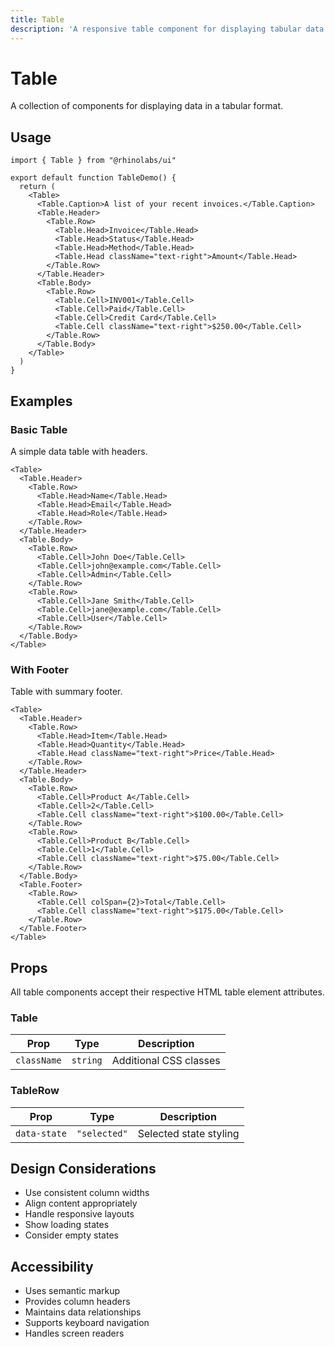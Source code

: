 ```yaml
---
title: Table
description: 'A responsive table component for displaying tabular data.'
---
```



# Table

A collection of components for displaying data in a tabular format.

## Usage

```tsx
import { Table } from "@rhinolabs/ui"

export default function TableDemo() {
  return (
    <Table>
      <Table.Caption>A list of your recent invoices.</Table.Caption>
      <Table.Header>
        <Table.Row>
          <Table.Head>Invoice</Table.Head>
          <Table.Head>Status</Table.Head>
          <Table.Head>Method</Table.Head>
          <Table.Head className="text-right">Amount</Table.Head>
        </Table.Row>
      </Table.Header>
      <Table.Body>
        <Table.Row>
          <Table.Cell>INV001</Table.Cell>
          <Table.Cell>Paid</Table.Cell>
          <Table.Cell>Credit Card</Table.Cell>
          <Table.Cell className="text-right">$250.00</Table.Cell>
        </Table.Row>
      </Table.Body>
    </Table>
  )
}
```

## Examples

### Basic Table

A simple data table with headers.

```tsx
<Table>
  <Table.Header>
    <Table.Row>
      <Table.Head>Name</Table.Head>
      <Table.Head>Email</Table.Head>
      <Table.Head>Role</Table.Head>
    </Table.Row>
  </Table.Header>
  <Table.Body>
    <Table.Row>
      <Table.Cell>John Doe</Table.Cell>
      <Table.Cell>john@example.com</Table.Cell>
      <Table.Cell>Admin</Table.Cell>
    </Table.Row>
    <Table.Row>
      <Table.Cell>Jane Smith</Table.Cell>
      <Table.Cell>jane@example.com</Table.Cell>
      <Table.Cell>User</Table.Cell>
    </Table.Row>
  </Table.Body>
</Table>
```

### With Footer

Table with summary footer.

```tsx
<Table>
  <Table.Header>
    <Table.Row>
      <Table.Head>Item</Table.Head>
      <Table.Head>Quantity</Table.Head>
      <Table.Head className="text-right">Price</Table.Head>
    </Table.Row>
  </Table.Header>
  <Table.Body>
    <Table.Row>
      <Table.Cell>Product A</Table.Cell>
      <Table.Cell>2</Table.Cell>
      <Table.Cell className="text-right">$100.00</Table.Cell>
    </Table.Row>
    <Table.Row>
      <Table.Cell>Product B</Table.Cell>
      <Table.Cell>1</Table.Cell>
      <Table.Cell className="text-right">$75.00</Table.Cell>
    </Table.Row>
  </Table.Body>
  <Table.Footer>
    <Table.Row>
      <Table.Cell colSpan={2}>Total</Table.Cell>
      <Table.Cell className="text-right">$175.00</Table.Cell>
    </Table.Row>
  </Table.Footer>
</Table>
```

## Props

All table components accept their respective HTML table element attributes.

### Table

| Prop | Type | Description |
|------|------|-------------|
| `className` | `string` | Additional CSS classes |

### TableRow

| Prop | Type | Description |
|------|------|-------------|
| `data-state` | `"selected"` | Selected state styling |

## Design Considerations

- Use consistent column widths
- Align content appropriately
- Handle responsive layouts
- Show loading states
- Consider empty states

## Accessibility

- Uses semantic markup
- Provides column headers
- Maintains data relationships
- Supports keyboard navigation
- Handles screen readers
